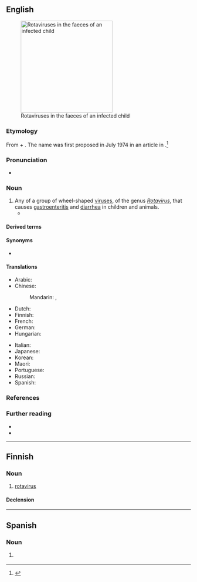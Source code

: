 {{also|Rotavirus|rotavírus}}
==English==
[[File:Multiple rotavirus particles.jpg|thumb|right|250px|Rotaviruses in the faeces of an infected child]]

===Etymology===
From {{bor|en|la|rota|t=wheel}} + {{m|en|virus}}. The name was first proposed in July 1974 in an article in ''{{w|The Lancet}}''.<ref>{{cite-journal|date=1974-07-13|author={{w|Thomas Henry Flewett|Flewett, T. H.}}, Bryden, A. S., Davies, H., Woode, G. N., Bridger, J. C., Derrick, J. M.|title=Relation between viruses from acute gastroenteritis of children and newborn calves|journal={{w|The Lancet}}|volume=304|issue=7872|doi=10.1016/S0140-6736(74)91631-6|page=63|passage=We propose therefore that these reovirus-like or orbivirus-like enteritis viruses of calves and children are in a group separate from both orbiviruses and reoviruses, and we suggest that the term “rotavirus” (from the Latin rota, a wheel) should be used for them.}}</ref>

===Pronunciation===
* {{IPA|en|/ˈɹəʊtəˌvaɪɹəs/}}

===Noun===
{{en-noun}}

# Any of a group of wheel-shaped [[virus]]es, of the genus ''[[Rotavirus]]'', that causes [[gastroenteritis]] and [[diarrhea]] in children and animals.
#* {{quote-journal|en|date=1974-07-13|author={{w|Thomas Henry Flewett|Flewett, T. H.}}, Bryden, A. S., Davies, H., Woode, G. N., Bridger, J. C., Derrick, J. M.| title=Relation between viruses from acute gastroenteritis of children and newborn calves| journal={{w|The Lancet}}| volume=304| issue=7872| doi=10.1016/S0140-6736(74)91631-6| page=63| passage=We propose therefore that these reovirus-like or orbivirus-like enteritis viruses of calves and children are in a group separate from both orbiviruses and reoviruses, and we suggest that the term “'''rotavirus'''” (from the Latin rota, a wheel) should be used for them.|brackets=on}}

====Derived terms====
{{col3|en
|antirotavirus
|nonrotavirus
|rotaviral
|rotavirion
|rotavirology
|rotavirologist
|rotaviruslike
}}

====Synonyms====
* {{l|en|duovirus}} {{q|dated}}

====Translations====
{{trans-top|any of a group of wheel-shaped viruses}}
* Arabic: {{t-needed|ar}}
* Chinese:
*: Mandarin: {{t|cmn|輪狀病毒|sc=Hani}}, {{t|cmn|轮状病毒|tr=lúnzhuàng bìngdú|sc=Hani}}
* Dutch: {{t-needed|nl}}
* Finnish: {{t|fi|rotavirus}}
* French: {{t-needed|fr}}
* German: {{t-needed|de}}
* Hungarian: {{t|hu|rotavírus}}
{{trans-mid}}
* Italian: {{t-needed|it}}
* Japanese: {{t-needed|ja}}
* Korean: {{t-needed|ko}}
* Maori: {{t|mi|huaketo puku}}
* Portuguese: {{t-needed|pt}}
* Russian: {{t-needed|ru}}
* Spanish: {{t|es|rotavirus|m}}
{{trans-bottom}}

===References===
<references/>

===Further reading===
* {{pedia}}
* {{specieslite|Rotavirus}}

{{C|en|Viruses}}

----

==Finnish==

===Noun===
{{fi-noun}}

# [[#English|rotavirus]]

====Declension====
{{fi-decl-vastaus|rotaviru|a}}

----

==Spanish==
{{wikipedia|lang=es}}

===Noun===
{{es-noun|m|rotavirus}}

# {{lb|es|virology}} {{l|en|rotavirus}}
